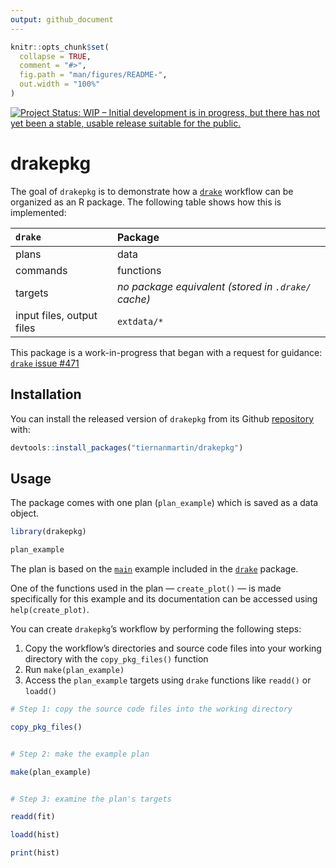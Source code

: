 ```yaml
---
output: github_document
---
```


<!-- README.md is generated from README.Rmd. Please edit that file -->

```r
knitr::opts_chunk$set(
  collapse = TRUE,
  comment = "#>",
  fig.path = "man/figures/README-",
  out.width = "100%"
)
```

[![Project Status: WIP – Initial development is in progress, but there has not yet been a stable, usable release suitable for the public.](http://www.repostatus.org/badges/latest/wip.svg)](http://www.repostatus.org/#wip)

# drakepkg

The goal of `drakepkg` is to demonstrate how a [`drake`](https://ropensci.github.io/drake/) workflow can be organized as an R package. The following table shows how this is implemented: 

| `drake`                   | Package                                               |
|:------------------------- |:----------------------------------------------------- |
| plans                     | data                                                  |
| commands                  | functions                                             |
| targets                   | _no package equivalent (stored in `.drake/` cache)_   |
| input files, output files | `extdata/*`                                           |

This package is a work-in-progress that began with a request for guidance: [`drake` issue #471](https://github.com/ropensci/drake/issues/471)

## Installation

You can install the released version of `drakepkg` from its Github [repository](https://github.com/tiernanmartin/drakepkg) with:

``` r
devtools::install_packages("tiernanmartin/drakepkg")
```

## Usage

The package comes with one plan (`plan_example`) which is saved as a data object.

```r
library(drakepkg)

plan_example
```

The plan is based on the [`main`](https://github.com/ropensci/drake/tree/master/inst/examples/main) example included in the [`drake`](https://ropensci.github.io/drake/) package. 

One of the functions used in the plan — `create_plot()` — is made specifically for this example and its documentation can be accessed using `help(create_plot)`.

You can create `drakepkg`'s workflow by performing the following steps:

  1. Copy the workflow's directories and source code files into your working directory with the `copy_pkg_files()` function
  2. Run `make(plan_example)`
  3. Access the `plan_example` targets using `drake` functions like `readd()` or `loadd()`


```r

# Step 1: copy the source code files into the working directory

copy_pkg_files()


# Step 2: make the example plan

make(plan_example)


# Step 3: examine the plan's targets

readd(fit)

loadd(hist)

print(hist)

```








